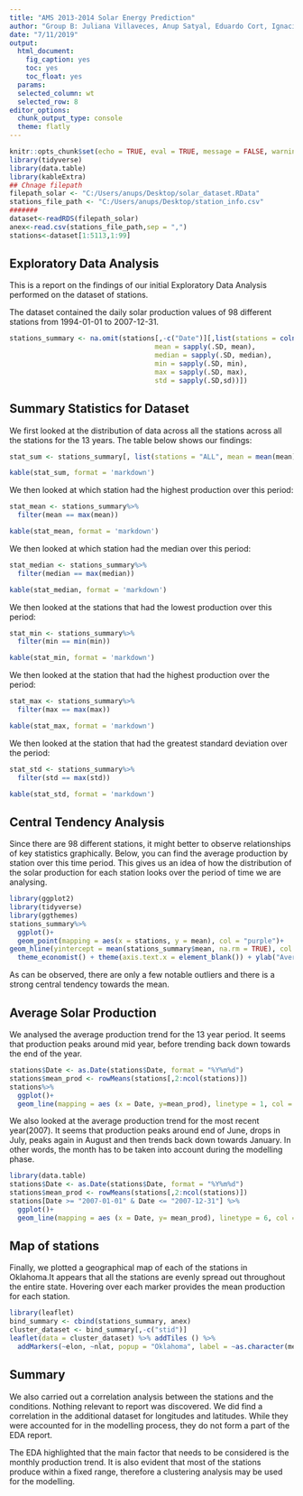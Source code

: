 ```yaml
---
title: "AMS 2013-2014 Solar Energy Prediction"
author: "Group B: Juliana Villaveces, Anup Satyal, Eduardo Cort, Ignacio Mouawad, Meng Chen Hung, Esther Chaelin Lee, Varun Raja"
date: "7/11/2019"
output:
  html_document:
    fig_caption: yes
    toc: yes
    toc_float: yes
  params:
  selected_column: wt
  selected_row: 8
editor_options:
  chunk_output_type: console
  theme: flatly
---
```


```r
knitr::opts_chunk$set(echo = TRUE, eval = TRUE, message = FALSE, warning = FALSE);
library(tidyverse)
library(data.table)
library(kableExtra)
## Chnage filepath
filepath_solar <- "C:/Users/anups/Desktop/solar_dataset.RData"
stations_file_path <- "C:/Users/anups/Desktop/station_info.csv"
#######
dataset<-readRDS(filepath_solar)
anex<-read.csv(stations_file_path,sep = ",")
stations<-dataset[1:5113,1:99]

```



## Exploratory Data Analysis



This is a report on the findings of our initial Exploratory Data Analysis performed on the dataset of stations. 

The dataset contained the daily solar production values of 98 different stations from 1994-01-01 to 2007-12-31.


```r


stations_summary <- na.omit(stations[,-c("Date")][,list(stations = colnames(stations[,2:99]), 
                                    mean = sapply(.SD, mean), 
                                    median = sapply(.SD, median),
                                    min = sapply(.SD, min),
                                    max = sapply(.SD, max),
                                    std = sapply(.SD,sd))])


```

## Summary Statistics for Dataset

We first looked at the distribution of data across all the stations across all the stations for the 13 years. 
The table below shows our findings:


```r
stat_sum <- stations_summary[, list(stations = "ALL", mean = mean(mean), median = median(median), min = min(min), max = max(max), std = sd(std))]

kable(stat_sum, format = 'markdown')

```

We then looked at which station had the highest production over this period:

```r
stat_mean <- stations_summary%>%
  filter(mean == max(mean))

kable(stat_mean, format = 'markdown')

```

We then looked at which station had the median over this period:

```r
stat_median <- stations_summary%>%
  filter(median == max(median))

kable(stat_median, format = 'markdown')

```

We then looked at the stations that had the lowest production over this period:

```r

stat_min <- stations_summary%>%
  filter(min == min(min))

kable(stat_min, format = 'markdown')

```

We then looked at the station that had the highest production over the period:

```r

stat_max <- stations_summary%>%
  filter(max == max(max))

kable(stat_max, format = 'markdown')

```

We then looked at the station that had the greatest standard deviation over the period:

```r

stat_std <- stations_summary%>%
  filter(std == max(std))

kable(stat_std, format = 'markdown')

```



## Central Tendency Analysis

Since there are 98 different stations, it might better to observe relationships of key statistics graphically. Below, you can find the average production by station over this time period. This gives us an idea of how the distribution of the solar production for each station looks over the period of time we are analysing.

```r
library(ggplot2)
library(tidyverse)
library(ggthemes)
stations_summary%>%
  ggplot()+
  geom_point(mapping = aes(x = stations, y = mean), col = "purple")+
geom_hline(yintercept = mean(stations_summary$mean, na.rm = TRUE), col = "yellow", size = 2)+ 
  theme_economist() + theme(axis.text.x = element_blank()) + ylab("Average Production over 13 years")


```

As can be observed, there are only a few notable outliers and there is a strong central tendency towards the mean.


## Average Solar Production

We analysed the average production trend for the 13 year period. It seems that production peaks around mid year, before trending back down towards the end of the year. 


```r
stations$Date <- as.Date(stations$Date, format = "%Y%m%d")
stations$mean_prod <- rowMeans(stations[,2:ncol(stations)])
stations%>%
  ggplot()+
  geom_line(mapping = aes (x = Date, y=mean_prod), linetype = 1, col = "purple") + labs(title = "Solar Production Trend Analysis") + theme_economist() + ylab("Average Production over 13 years")

```

We also looked at the average production trend for the most recent year(2007). It seems that production peaks around end of June, drops in July, peaks again in August and then trends back down towards January. In other words, the month has to be taken into account during the modelling phase.


```r
library(data.table)
stations$Date <- as.Date(stations$Date, format = "%Y%m%d")
stations$mean_prod <- rowMeans(stations[,2:ncol(stations)])
stations[Date >= "2007-01-01" & Date <= "2007-12-31"] %>%
  ggplot()+
  geom_line(mapping = aes (x = Date, y= mean_prod), linetype = 6, col = "purple") + labs(title = "Solar Production Final Year") + theme_economist() + ylab("Monthly Average Production")

```


## Map of stations

Finally, we plotted a geographical map of each of the stations in Oklahoma.It appears that all the stations are evenly spread out throughout the entire state. Hovering over each marker provides the mean production for each station.


```r

library(leaflet)
bind_summary <- cbind(stations_summary, anex)
cluster_dataset <- bind_summary[,-c("stid")]
leaflet(data = cluster_dataset) %>% addTiles () %>%
  addMarkers(~elon, ~nlat, popup = "Oklahoma", label = ~as.character(mean))

```

## Summary

We also carried out a correlation analysis between the stations and the conditions. Nothing relevant to report was discovered. We did find a correlation in the additional dataset for longitudes and latitudes. While they were accounted for in the modelling process, they do not form a part of the EDA report.

The EDA highlighted that the main factor that needs to be considered is the monthly production trend. It is also evident that most of the stations produce within a fixed range, therefore a clustering analysis may be used for the modelling. 


